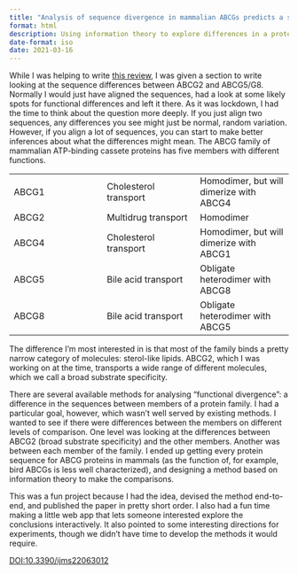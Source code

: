```yaml
---
title: "Analysis of sequence divergence in mammalian ABCGs predicts a structural network of residues that underlies functional divergence"
format: html
description: Using information theory to explore differences in a protein family
date-format: iso
date: 2021-03-16
---
```


While I was helping to write [this review](ABCG%20review.qmd), I was given a section to write looking at the sequence differences between ABCG2 and ABCG5/G8. Normally I would just have aligned the sequences, had a look at some likely spots for functional differences and left it there. As it was lockdown, I had the time to think about the question more deeply. If you just align two sequences, any differences you see might just be normal, random variation. However, if you align a lot of sequences, you can start to make better inferences about what the differences might mean.
The ABCG family of mammalian ATP-binding cassete proteins has five members with different functions.

| | | |
|---|---|---|
| ABCG1 | Cholesterol transport | Homodimer, but will dimerize with ABCG4 |
| ABCG2 | Multidrug transport | Homodimer |
| ABCG4 | Cholesterol transport | Homodimer, but will dimerize with ABCG1 |
| ABCG5 | Bile acid transport | Obligate heterodimer with ABCG8 |
| ABCG8 | Bile acid transport | Obligate heterodimer with ABCG5 |

The difference I'm most interested in is that most of the family binds a pretty narrow category of molecules: sterol-like lipids. ABCG2, which I was working on at the time, transports a wide range of different molecules, which we call a broad substrate specificity. 

There are several available methods for analysing "functional divergence": a difference in the sequences between members of a protein family. I had a particular goal, however, which wasn't well served by existing methods. I wanted to see if there were differences between the members on different levels of comparison. One level was looking at the differences between ABCG2 (broad substrate specificity) and the other members. Another was between each member of the family. I ended up getting every protein sequence for ABCG proteins in mammals (as the function of, for example, bird ABCGs is less well characterized), and designing a method based on information theory to make the comparisons.

This was a fun project because I had the idea, devised the method end-to-end, and published the paper in pretty short order. I also had a fun time making a little web app that lets someone interested explore the conclusions interactively. It also pointed to some interesting directions for experiments, though we didn't have time to develop the methods it would require.

[DOI:10.3390/ijms22063012](https://doi.org/10.3390/ijms22063012)
